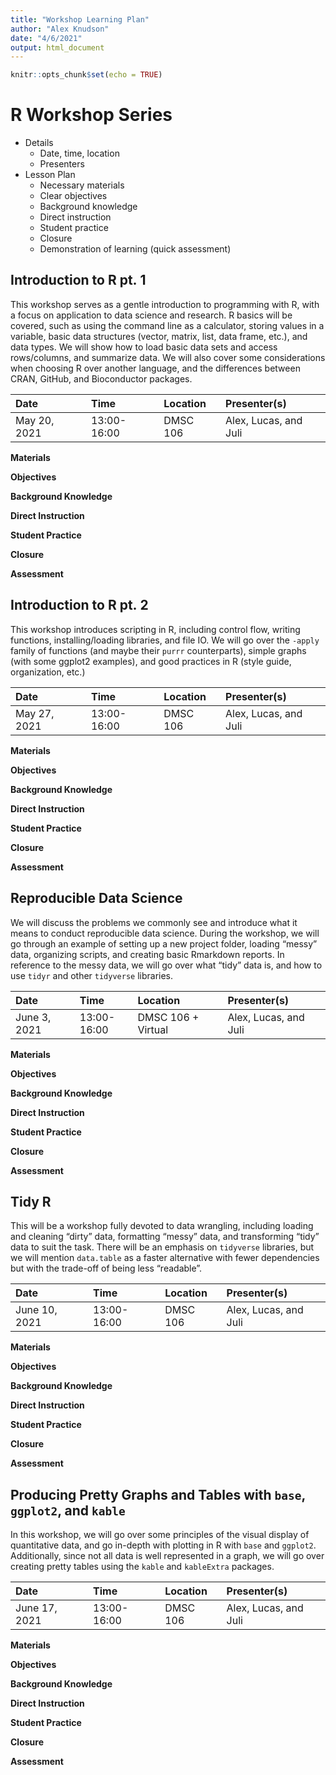 ```yaml
---
title: "Workshop Learning Plan"
author: "Alex Knudson"
date: "4/6/2021"
output: html_document
---
```


```r
knitr::opts_chunk$set(echo = TRUE)
```

# R Workshop Series

- Details
  - Date, time, location
  - Presenters
- Lesson Plan
  - Necessary materials
  - Clear objectives
  - Background knowledge
  - Direct instruction
  - Student practice
  - Closure
  - Demonstration of learning (quick assessment)

## Introduction to R pt. 1

This workshop serves as a gentle introduction to programming with R, with a focus on application to data science and research. R basics will be covered, such as using the command line as a calculator, storing values in a variable, basic data structures (vector, matrix, list, data frame, etc.), and data types. We will show how to load basic data sets and access rows/columns, and summarize data. We will also cover some considerations when choosing R over another language, and the differences between CRAN, GitHub, and Bioconductor packages.

| Date         | Time        | Location | Presenter(s)          |
|:-------------|:------------|:---------|:----------------------|
| May 20, 2021 | 13:00-16:00 | DMSC 106 | Alex, Lucas, and Juli |

**Materials**

**Objectives**

**Background Knowledge**

**Direct Instruction**

**Student Practice**

**Closure**

**Assessment**

## Introduction to R pt. 2

This workshop introduces scripting in R, including control flow, writing functions, installing/loading libraries, and file IO. We will go over the `-apply` family of functions (and maybe their `purrr` counterparts), simple graphs (with some ggplot2 examples), and good practices in R (style guide, organization, etc.)

| Date         | Time        | Location | Presenter(s)          |
|:-------------|:------------|:---------|:----------------------|
| May 27, 2021 | 13:00-16:00 | DMSC 106 | Alex, Lucas, and Juli |

**Materials**

**Objectives**

**Background Knowledge**

**Direct Instruction**

**Student Practice**

**Closure**

**Assessment**

## Reproducible Data Science

We will discuss the problems we commonly see and introduce what it means to conduct reproducible data science. During the workshop, we will go through an example of setting up a new project folder, loading "messy" data, organizing scripts, and creating basic Rmarkdown reports. In reference to the messy data, we will go over what "tidy" data is, and how to use `tidyr` and other `tidyverse` libraries.

| Date         | Time        | Location           | Presenter(s)          |
|:-------------|:------------|:-------------------|:----------------------|
| June 3, 2021 | 13:00-16:00 | DMSC 106 + Virtual | Alex, Lucas, and Juli |

**Materials**

**Objectives**

**Background Knowledge**

**Direct Instruction**

**Student Practice**

**Closure**

**Assessment**

## Tidy R

This will be a workshop fully devoted to data wrangling, including loading and cleaning "dirty" data, formatting "messy" data, and transforming "tidy" data to suit the task. There will be an emphasis on `tidyverse` libraries, but we will mention `data.table` as a faster alternative with fewer dependencies but with the trade-off of being less "readable".

| Date          | Time        | Location | Presenter(s)          |
|:--------------|:------------|:---------|:----------------------|
| June 10, 2021 | 13:00-16:00 | DMSC 106 | Alex, Lucas, and Juli |

**Materials**

**Objectives**

**Background Knowledge**

**Direct Instruction**

**Student Practice**

**Closure**

**Assessment**

## Producing Pretty Graphs and Tables with `base`, `ggplot2`, and `kable`

In this workshop, we will go over some principles of the visual display of quantitative data, and go in-depth with plotting in R with `base` and `ggplot2`. Additionally, since not all data is well represented in a graph, we will go over creating pretty tables using the `kable` and `kableExtra` packages.

| Date          | Time        | Location | Presenter(s)          |
|:--------------|:------------|:---------|:----------------------|
| June 17, 2021 | 13:00-16:00 | DMSC 106 | Alex, Lucas, and Juli |

**Materials**

**Objectives**

**Background Knowledge**

**Direct Instruction**

**Student Practice**

**Closure**

**Assessment**
